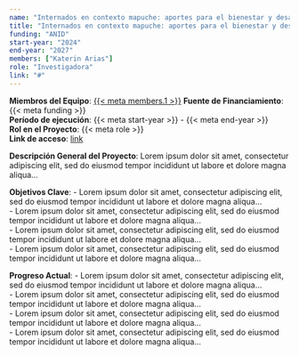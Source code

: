 ```yaml
---
name: "Internados en contexto mapuche: aportes para el bienestar y desarrollo de la identidad sociocultural que favorezcan la educación en contexto indígena"
title: "Internados en contexto mapuche: aportes para el bienestar y desarrollo de la identidad sociocultural que favorezcan la educación en contexto indígena"
funding: "ANID"
start-year: "2024"
end-year: "2027"
members: ["Katerin Arias"]
role: "Investigadora"
link: "#"
---
```

**Miembros del Equipo**: [{{< meta members.1 >}}](../members/current/katerinarias.qmd)
**Fuente de Financiamiento**: {{< meta funding >}}  
**Período de ejecución**: {{< meta start-year >}} - {{< meta end-year >}}   
**Rol en el Proyecto**: {{< meta role >}}   
**Link de acceso**: [link]({{< meta link >}})   

**Descripción General del Proyecto**: 
Lorem ipsum dolor sit amet, consectetur adipiscing elit, sed do eiusmod tempor incididunt ut labore et dolore magna aliqua...

**Objetivos Clave**:
- Lorem ipsum dolor sit amet, consectetur adipiscing elit, sed do eiusmod tempor incididunt ut labore et dolore magna aliqua...     
- Lorem ipsum dolor sit amet, consectetur adipiscing elit, sed do eiusmod tempor incididunt ut labore et dolore magna aliqua...     
- Lorem ipsum dolor sit amet, consectetur adipiscing elit, sed do eiusmod tempor incididunt ut labore et dolore magna aliqua...     
- Lorem ipsum dolor sit amet, consectetur adipiscing elit, sed do eiusmod tempor incididunt ut labore et dolore magna aliqua...     

**Progreso Actual**:
- Lorem ipsum dolor sit amet, consectetur adipiscing elit, sed do eiusmod tempor incididunt ut labore et dolore magna aliqua...     
- Lorem ipsum dolor sit amet, consectetur adipiscing elit, sed do eiusmod tempor incididunt ut labore et dolore magna aliqua...     
- Lorem ipsum dolor sit amet, consectetur adipiscing elit, sed do eiusmod tempor incididunt ut labore et dolore magna aliqua...     
- Lorem ipsum dolor sit amet, consectetur adipiscing elit, sed do eiusmod tempor incididunt ut labore et dolore magna aliqua...     
